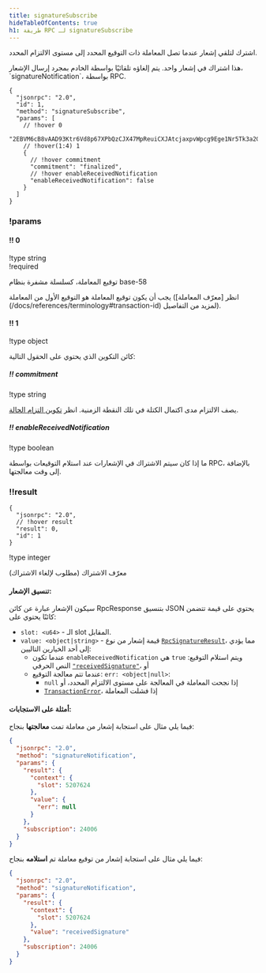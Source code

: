 ```yaml
---
title: signatureSubscribe
hideTableOfContents: true
h1: طريقة RPC لـ signatureSubscribe
---
```


اشترك لتلقي إشعار عندما تصل المعاملة ذات التوقيع المحدد إلى مستوى الالتزام
المحدد.

<Callout type="warn">
  هذا اشتراك في إشعار واحد. يتم إلغاؤه تلقائيًا بواسطة الخادم بمجرد إرسال
  الإشعار، `signatureNotification`، بواسطة RPC.
</Callout>

<APIMethod>

```jsonc !!request
{
  "jsonrpc": "2.0",
  "id": 1,
  "method": "signatureSubscribe",
  "params": [
    // !hover 0
    "2EBVM6cB8vAAD93Ktr6Vd8p67XPbQzCJX47MpReuiCXJAtcjaxpvWpcg9Ege1Nr5Tk3a2GFrByT7WPBjdsTycY9b",
    // !hover(1:4) 1
    {
      // !hover commitment
      "commitment": "finalized",
      // !hover enableReceivedNotification
      "enableReceivedNotification": false
    }
  ]
}
```

### !params

#### !! 0

!type string  
!required

توقيع المعاملة، كسلسلة مشفرة بنظام base-58

<Callout type="info">
  يجب أن يكون توقيع المعاملة هو التوقيع الأول من المعاملة (انظر [معرّف
  المعاملة](/docs/references/terminology#transaction-id) لمزيد من التفاصيل).
</Callout>

#### !! 1

!type object

كائن التكوين الذي يحتوي على الحقول التالية:

##### !! commitment

!type string

يصف الالتزام مدى اكتمال الكتلة في تلك النقطة الزمنية. انظر
[تكوين التزام الحالة](/docs/rpc#configuring-state-commitment).

##### !! enableReceivedNotification

!type boolean

ما إذا كان سيتم الاشتراك في الإشعارات عند استلام التوقيعات بواسطة RPC، بالإضافة
إلى وقت معالجتها.

### !!result

```jsonc !response
{
  "jsonrpc": "2.0",
  // !hover result
  "result": 0,
  "id": 1
}
```

!type integer

معرّف الاشتراك (مطلوب لإلغاء الاشتراك)

</APIMethod>

#### تنسيق الإشعار:

سيكون الإشعار عبارة عن كائن RpcResponse بتنسيق JSON يحتوي على قيمة تتضمن كائنًا
يحتوي على:

- `slot: <u64>` - الـ slot المقابل.
- `value: <object|string>` - قيمة إشعار من نوع
  [`RpcSignatureResult`](https://github.com/solana-labs/solana/blob/6d28fd455b07e3557fc6c0c3ddf3ba03e3fe8482/rpc-client-api/src/response.rs#L265-L268)،
  مما يؤدي إلى أحد الخيارين التاليين:
  - عندما تكون `enableReceivedNotification` هي `true` ويتم استلام التوقيع: النص
    الحرفي
    [`"receivedSignature"`](https://github.com/solana-labs/solana/blob/6d28fd455b07e3557fc6c0c3ddf3ba03e3fe8482/rpc-client-api/src/response.rs#L286-L288)،
    أو
  - عندما تتم معالجة التوقيع: `err: <object|null>`:
    - `null` إذا نجحت المعاملة في المعالجة على مستوى الالتزام المحدد، أو
    - [`TransactionError`](https://github.com/solana-labs/solana/blob/6d28fd455b07e3557fc6c0c3ddf3ba03e3fe8482/sdk/src/transaction/error.rs#L15-L164)،
      إذا فشلت المعاملة

#### أمثلة على الاستجابات:

فيما يلي مثال على استجابة إشعار من معاملة تمت **معالجتها** بنجاح:

```json
{
  "jsonrpc": "2.0",
  "method": "signatureNotification",
  "params": {
    "result": {
      "context": {
        "slot": 5207624
      },
      "value": {
        "err": null
      }
    },
    "subscription": 24006
  }
}
```

فيما يلي مثال على استجابة إشعار من توقيع معاملة تم **استلامه** بنجاح:

```json
{
  "jsonrpc": "2.0",
  "method": "signatureNotification",
  "params": {
    "result": {
      "context": {
        "slot": 5207624
      },
      "value": "receivedSignature"
    },
    "subscription": 24006
  }
}
```
